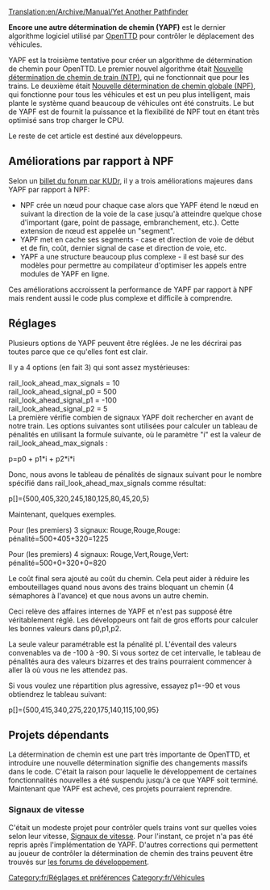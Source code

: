 [[Translation:en/Archive/Manual/Yet Another Pathfinder]]


'''Encore une autre détermination de chemin (YAPF)''' est le dernier algorithme logiciel utilisé par [[fr/Manual/OpenTTD|OpenTTD]] pour contrôler le déplacement des véhicules.

YAPF est la troisième tentative pour créer un algorithme de détermination de chemin pour OpenTTD. Le premier nouvel algorithme était [[fr/Archive/Manual/Settings/Nouvelle détermination de chemin de train|Nouvelle détermination de chemin de train (NTP)]], qui ne fonctionnait que pour les trains. Le deuxième était [[fr/Archive/Manual/Settings/Nouvelle détermination de chemin globale|Nouvelle détermination de chemin globale (NPF)]], qui fonctionne pour tous les véhicules et est un peu plus intelligent, mais plante le système quand beaucoup de véhicules ont été construits. Le but de YAPF est de fournit la puissance et la flexibilité de NPF tout en étant très optimisé sans trop charger le CPU.

Le reste de cet article est destiné aux développeurs.

== Améliorations par rapport à NPF ==

Selon un [http://www.tt-forums.net/viewtopic.php?t=32774 billet du forum par KUDr], il y a trois améliorations majeures dans YAPF par rapport à NPF:

*NPF crée un nœud pour chaque case alors que YAPF étend le nœud en suivant la direction de la voie de la case jusqu'à atteindre quelque chose d'important (gare, point de passage, embranchement, etc.). Cette extension de nœud est appelée un "segment".
*YAPF met en cache ses segments -  case et direction de voie de début et de fin, coût, dernier signal de case et direction de voie, etc.
*YAPF a une structure beaucoup plus complexe - il est basé sur des modèles pour permettre au compilateur d'optimiser les appels entre modules de YAPF en ligne.

Ces améliorations accroissent la performance de YAPF par rapport à NPF mais rendent aussi le code plus complexe et difficile à comprendre.

== Réglages ==
{{fr/Compléter|Completer la configuration}}
Plusieurs options de YAPF peuvent être réglées. Je ne les décrirai pas toutes parce que ce qu'elles font est clair.

Il y a 4 options (en fait 3) qui sont assez mystérieuses:

rail_look_ahead_max_signals = 10<br>
rail_look_ahead_signal_p0 = 500<br>
rail_look_ahead_signal_p1 = -100<br>
rail_look_ahead_signal_p2 = 5<br>

La première vérifie combien de signaux YAPF doit rechercher en avant de notre train. Les options suivantes sont utilisées pour calculer un tableau de pénalités en utilisant la formule suivante, où le paramètre "i" est la valeur de rail_look_ahead_max_signals :

p=p0 + p1*i + p2*i*i

Donc, nous avons le tableau de pénalités de signaux suivant pour le nombre spécifié dans rail_look_ahead_max_signals comme résultat:

p[]={500,405,320,245,180,125,80,45,20,5}

Maintenant, quelques exemples.

Pour (les premiers) 3 signaux: Rouge,Rouge,Rouge: pénalité=500+405+320=1225

Pour (les premiers) 4 signaux: Rouge,Vert,Rouge,Vert: pénalité=500+0+320+0=820

Le coût final sera ajouté au coût du chemin. Cela peut aider à réduire les embouteillages quand nous avons des trains bloquant un chemin (4 sémaphores à l'avance) et que nous avons un autre chemin.

Ceci relève des affaires internes de YAPF et n'est pas supposé être véritablement réglé. Les développeurs ont fait de gros efforts pour calculer les bonnes valeurs dans p0,p1,p2.

La seule valeur paramétrable est la pénalité pl. L'éventail des valeurs convenables va de -100 à -90. Si vous sortez de cet intervalle, le tableau de pénalités aura des valeurs bizarres et des trains pourraient commencer à aller là où vous ne les attendez pas.

Si vous voulez une répartition plus agressive, essayez p1=-90 et vous obtiendrez le tableau suivant:

p[]={500,415,340,275,220,175,140,115,100,95}

== Projets dépendants ==
La détermination de chemin est une part très importante de OpenTTD, et introduire une nouvelle détermination signifie des changements massifs dans le code. C'était la raison pour laquelle le développement de certaines fonctionnalités nouvelles a été suspendu jusqu'à ce que YAPF soit terminé. Maintenant que YAPF est achevé, ces projets pourraient reprendre.

=== Signaux de vitesse ===
C'était un modeste projet pour contrôler quels trains vont sur quelles voies selon leur vitesse, [http://www.tt-forums.net/viewtopic.php?t=24187 Signaux de vitesse]. Pour l'instant, ce projet n'a pas été repris après l'implémentation de YAPF. D'autres corrections qui permettent au joueur de contrôler la détermination de chemin des trains peuvent être trouvés sur [http://www.tt-forums.net/viewforum.php?f=33 les forums de développement].

[[Category:fr/Réglages et préférences]]
[[Category:fr/Véhicules]]